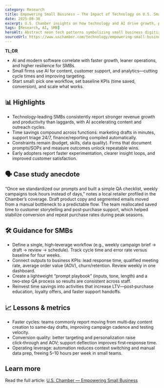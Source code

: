 ```yaml
---
category: Research
title: Empowering Small Business — The Impact of Technology on U.S. Small Business
date: 2025-09-30
excerpt: U.S. Chamber insights on how technology and AI drive growth, productivity and resilience for small businesses.
tags: [Research, AI, SMB]
heroAlt: Abstract neon tech patterns symbolizing small business digitization
sourceUrl: https://www.uschamber.com/technology/empowering-small-business-the-impact-of-technology-on-u-s-small-business
---
```


**TL;DR**

- AI and modern software correlate with faster growth, leaner operations, and higher resilience for SMBs.
- Small firms use AI for content, customer support, and analytics—cutting cycle times and improving targeting.
- Start small: pick one workflow, set baseline KPIs (time saved, conversion), and scale what works.

## 📊 Highlights

- Technology‑leading SMBs consistently report stronger revenue growth and productivity than laggards, with AI accelerating content and outreach cycles.
- Time savings compound across functions: marketing drafts in minutes, support triage 24/7, finance/reporting compiled automatically.
- Constraints remain (budget, skills, data quality). Firms that document prompts/SOPs and measure outcomes unlock repeatable wins.
- Early adopters report faster experimentation, clearer insight loops, and improved customer satisfaction.

## 🗣 Case study anecdote

“Once we standardized our prompts and built a simple QA checklist, weekly campaigns took hours instead of days,” notes a local retailer profiled in the Chamber’s coverage. Draft product copy and segmented emails moved from a manual bottleneck to a predictable flow. The team reallocated saved time to customer storytelling and post‑purchase support, which helped stabilize conversion and repeat purchase rates during peak seasons.

## 🛠 Guidance for SMBs

- Define a single, high‑leverage workflow (e.g., weekly campaign brief → draft → review → schedule). Track cycle time and error rate versus baseline for four weeks.
- Connect outputs to business KPIs: lead response time, qualified meeting rate, average order value (AOV), churn/retention. Review weekly in one dashboard.
- Create a lightweight “prompt playbook” (inputs, tone, length) and a two‑step QA process so results are consistent across staff.
- Reinvest time savings into activities that increase LTV—post‑purchase education, loyalty offers, and faster support handoffs.

## 📈 Lessons & metrics

- Faster cycles: teams commonly report moving from multi‑day content creation to same‑day drafts, improving campaign cadence and testing velocity.
- Conversion quality: better targeting and personalization raise click‑through and AOV; support deflection improves first‑response time.
- Operating leverage: automation reduces context switching and manual data prep, freeing 5–10 hours per week in small teams.

## Learn more

Read the full article: <a href="https://www.uschamber.com/technology/empowering-small-business-the-impact-of-technology-on-u-s-small-business" target="_blank" rel="noopener noreferrer">U.S. Chamber — Empowering Small Business</a>
